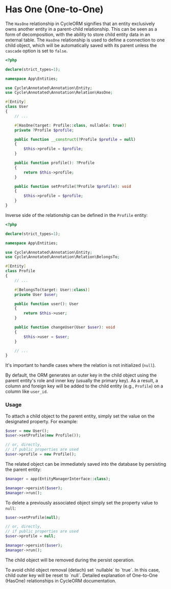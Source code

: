 
# Has One (One-to-One)

The `HasOne` relationship in CycleORM signifies that an entity exclusively owns another entity in a parent-child relationship. This can be seen as a form of decomposition, with the ability to store child entity data in an external table. The `HasOne` relationship is used to define a connection to one child object, which will be automatically saved with its parent unless the `cascade` option is set to `false`.

```php filename="app/Entities/User.php"
<?php

declare(strict_types=1);

namespace App\Entities;

use Cycle\Annotated\Annotation\Entity;
use Cycle\Annotated\Annotation\Relation\HasOne;

#[Entity]
class User
{
    // ...

    #[HasOne(target: Profile::class, nullable: true)]
    private ?Profile $profile;

    public function __construct(?Profile $profile = null)
    {
        $this->profile = $profile;
    }

    public function profile(): ?Profile
    {
        return $this->profile;
    }

    public function setProfile(?Profile $profile): void
    {
        $this->profile = $profile;
    }
}

```

Inverse side of the relationship can be defined in the `Profile` entity:

```php filename="app/Entities/Profile.php"
<?php

declare(strict_types=1);

namespace App\Entities;

use Cycle\Annotated\Annotation\Entity;
use Cycle\Annotated\Annotation\Relation\BelongsTo;

#[Entity]
class Profile
{
    // ...

    #[BelongsTo(target: User::class)]
    private User $user;

    public function user(): User
    {
        return $this->user;
    }

    public function changeUser(User $user): void
    {
        $this->user = $user;
    }

    // ...
}
```

It's important to handle cases where the relation is not initialized (`null`).

By default, the ORM generates an outer key in the child object using the parent entity's role and inner key (usually the primary key). As a result, a column and foreign key will be added to the child entity (e.g., `Profile`) on a column like `user_id`.

### Usage

To attach a child object to the parent entity, simply set the value on the designated property. For example:

```php
$user = new User();
$user->setProfile(new Profile());

// or, directly,
// if public properties are used
$user->profile = new Profile();
```

The related object can be immediately saved into the database by persisting the parent entity:

```php
$manager = app(EntityManagerInterface::class);

$manager->persist($user);
$manager->run();
```

To delete a previously associated object simply set the property value to `null`:

```php
$user->setProfile(null);

// or, directly,
// if public properties are used
$user->profile = null;

$manager->persist($user);
$manager->run();
```

The child object will be removed during the persist operation.

<Callout type="info">
    To avoid child object removal (detach) set `nullable` to `true`. In this case, child outer key will be reset to `null`.
</Callout>

<Callout>
    Detailed explanation of <ExternalLink href="https://cycle-orm.dev/docs/relation-has-one/current/en">One-to-One (HasOne) relationships</ExternalLink> in CycleORM documentation.
</Callout>
